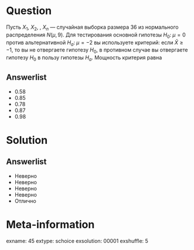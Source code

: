 Question
========
Пусть $X_1$, $X_2$, \ldots, $X_n$ — случайная выборка размера 36 из нормального распределения $N(\mu, 9)$. Для тестирования основной гипотезы  $H_0: \; \mu=0$  против альтернативной $H_a: \; \mu=-2$   вы используете критерий: если  $\bar{X}\geq -1$, то вы не отвергаете гипотезу $H_0$, в противном случае вы отвергаете гипотезу  $H_0$ в пользу гипотезы  $H_a$. Мощность критерия равна
 

Answerlist
----------
*  0.58
*  0.85
*  0.78
*  0.87
*  0.98

Solution
========

Answerlist
----------
*  Неверно
*  Неверно
*  Неверно
*  Неверно
*  Отлично

Meta-information
================
exname: 45
extype: schoice
exsolution: 00001
exshuffle: 5
